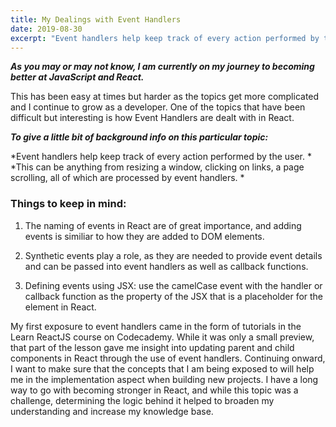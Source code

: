 ```yaml
---
title: My Dealings with Event Handlers
date: 2019-08-30
excerpt: "Event handlers help keep track of every action performed by the user."
---
```


***As you may or may not know,  I am currently on my journey to becoming better at JavaScript and React.***

This has been easy at times but harder as the topics get more complicated  and I continue to grow as a developer. One of
the topics that have been difficult but interesting is how Event Handlers are dealt with in React. 


***To give a little bit of background info on this particular topic:***

*Event handlers help keep track of every action performed by the user. *
*This can be anything from resizing a window, clicking on links, a page scrolling, all of which are processed by event handlers. *

### Things to keep in mind: 

1. The naming of events in React are of great importance, and adding events is similiar to how they are added to DOM elements.

2. Synthetic events play a role, as they are needed to provide event details and can be passed into event handlers as well as callback functions.

3. Defining events using JSX: use the camelCase event with the handler or callback function as the property of the JSX that is a placeholder for the element in React.

My first exposure to event handlers came in the form of tutorials in the Learn ReactJS course on Codecademy. 
While it was only a small preview, that part of the lesson gave me insight into updating parent and child components in React through the use of event handlers. 
Continuing onward, I want to make sure that the concepts that I am being exposed to will help me in the implementation aspect when building new projects. I have a long way to go with becoming stronger in React, and while this topic was a challenge, 
determining the logic behind it helped to broaden my understanding and increase my knowledge base.